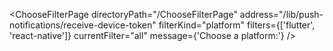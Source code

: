 

<ChooseFilterPage
  directoryPath="/ChooseFilterPage"
  address="/lib/push-notifications/receive-device-token"
  filterKind="platform"
  filters={['flutter', 'react-native']}
  currentFilter="all"
  message={'Choose a platform:'}
/>

